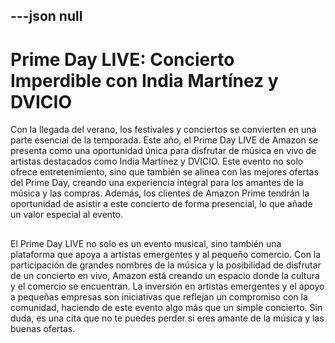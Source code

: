 ---json
null
---

# Prime Day LIVE: Concierto Imperdible con India Martínez y DVICIO


Con la llegada del verano, los festivales y conciertos se convierten en una parte esencial de la temporada. Este año, el Prime Day LIVE de Amazon se presenta como una oportunidad única para disfrutar de música en vivo de artistas destacados como India Martínez y DVICIO. Este evento no solo ofrece entretenimiento, sino que también se alinea con las mejores ofertas del Prime Day, creando una experiencia integral para los amantes de la música y las compras. Además, los clientes de Amazon Prime tendrán la oportunidad de asistir a este concierto de forma presencial, lo que añade un valor especial al evento.

## 

<ProductRankingTable products={products} />

## 

<ProductDetailCard product={products[0]} index={0} />

<ProductDetailCard product={products[1]} index={1} />

## 

El Prime Day LIVE no solo es un evento musical, sino también una plataforma que apoya a artistas emergentes y al pequeño comercio. Con la participación de grandes nombres de la música y la posibilidad de disfrutar de un concierto en vivo, Amazon está creando un espacio donde la cultura y el comercio se encuentran. La inversión en artistas emergentes y el apoyo a pequeñas empresas son iniciativas que reflejan un compromiso con la comunidad, haciendo de este evento algo más que un simple concierto. Sin duda, es una cita que no te puedes perder si eres amante de la música y las buenas ofertas.
